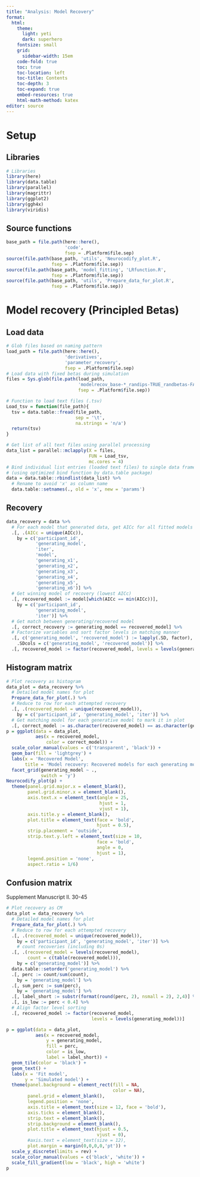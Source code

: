 ```yaml
---
title: "Analysis: Model Recovery"
format: 
  html:
    theme:
      light: yeti
      dark: superhero
    fontsize: small
    grid:
      sidebar-width: 15em
    code-fold: true
    toc: true
    toc-location: left
    toc-title: Contents
    toc-depth: 3
    toc-expand: true
    embed-resources: true
    html-math-method: katex
editor: source
---
```


# Setup

## Libraries

```r
# Libraries
library(here)
library(data.table)
library(parallel)
library(magrittr)
library(ggplot2)
library(ggh4x)
library(viridis)
```

## Source functions

```r
base_path = file.path(here::here(),
                      'code',
                      fsep = .Platform$file.sep)
source(file.path(base_path, 'utils', 'Neurocodify_plot.R',
                 fsep = .Platform$file.sep))
source(file.path(base_path, 'model_fitting', 'LRfunction.R',
                 fsep = .Platform$file.sep))
source(file.path(base_path, 'utils', 'Prepare_data_for_plot.R',
                 fsep = .Platform$file.sep))
```


# Model recovery (Principled Betas)

## Load data

```r
# Glob files based on naming pattern
load_path = file.path(here::here(),
                      'derivatives',
                      'parameter_recovery',
                      fsep = .Platform$file.sep)
# Load data with fixed betas during simulation
files = Sys.glob(file.path(load_path,
                           'modelrecov_base-*_randips-TRUE_randbetas-FALSE_randsvs-TRUE_principle-TRUE.tsv',
                           fsep = .Platform$file.sep))

# Function to load text files (.tsv)
Load_tsv = function(file_path){
  tsv = data.table::fread(file_path,
                          sep = '\t',
                          na.strings = 'n/a')
  return(tsv)
}

# Get list of all text files using parallel processing
data_list = parallel::mclapply(X = files,
                               FUN = Load_tsv,
                               mc.cores = 4)
# Bind individual list entries (loaded text files) to single data frame
# (using optimized bind function by data.table package)
data = data.table::rbindlist(data_list) %>%
  # Rename to avoid 'x' as column name
  data.table::setnames(., old = 'x', new = 'params')
```

## Recovery

```r
data_recovery = data %>%
  # For each model that generated data, get AICc for all fitted models
  .[, .(AICc = unique(AICc)),
    by = c('participant_id',
           'generating_model',
           'iter',
           'model',
           'generating_x1',
           'generating_x2',
           'generating_x3',
           'generating_x4',
           'generating_x5',
           'generating_x6')] %>%
  # Get winning model of recovery (lowest AICc)
  .[, recovered_model := model[which(AICc == min(AICc))],
    by = c('participant_id',
           'generating_model',
           'iter')] %>%
  # Get match between generating/recovered model
  .[, correct_recovery := generating_model == recovered_model] %>%
  # Factorize variables and sort factor levels in matching manner
  .[, c('generating_model', 'recovered_model') := lapply(.SD, factor),
    .SDcols = c('generating_model', 'recovered_model')] %>%
  .[, recovered_model := factor(recovered_model, levels = levels(generating_model))]
```

## Histogram matrix

```r
# Plot recovery as histogram
data_plot = data_recovery %>%
  # Detailed model names for plot
  Prepare_data_for_plot(.) %>%
  # Reduce to row for each attempted recovery
  .[, .(recovered_model = unique(recovered_model)),
    by = c('participant_id', 'generating_model', 'iter')] %>%
  # Get matching model for each generative model to mark it in plot
  .[, correct_model := as.character(recovered_model) == as.character(generating_model)]
p = ggplot(data = data_plot,
           aes(x = recovered_model,
               color = correct_model)) +
  scale_color_manual(values = c('transparent', 'black')) +
  geom_bar(fill = 'lightgrey') +
  labs(x = 'Recovered Model',
       title = 'Model recovery: Recovered models for each generating model') + 
  facet_grid(generating_model ~ .,
             switch = 'y')
Neurocodify_plot(p) +
  theme(panel.grid.major.x = element_blank(),
        panel.grid.minor.x = element_blank(),
        axis.text.x = element_text(angle = 25,
                                   hjust = 1,
                                   vjust = 1),
        axis.title.y = element_blank(),
        plot.title = element_text(face = 'bold',
                                  hjust = 0.5),
        strip.placement = 'outside',
        strip.text.y.left = element_text(size = 10,
                                  face = 'bold',
                                  angle = 0,
                                  hjust = 1),
        legend.position = 'none',
        aspect.ratio = 1/6)
```

## Confusion matrix

Supplement Manuscript ll. 30-45

```r
# Plot recovery as CM
data_plot = data_recovery %>%
  # Detailed model names for plot
  Prepare_data_for_plot(.) %>%
  # Reduce to row for each attempted recovery
  .[, .(recovered_model = unique(recovered_model)),
    by = c('participant_id', 'generating_model', 'iter')] %>%
    # count recoveries (including 0s)
  .[, .(recovered_model = levels(recovered_model),
        count = c(table(recovered_model))),
    by = c('generating_model')] %>%
  data.table::setorder('generating_model') %>%
  .[, perc := count/sum(count),
    by = 'generating_model'] %>%
  .[, sum_perc := sum(perc),
    by = 'generating_model'] %>%
  .[, label_short := substr(format(round(perc, 2), nsmall = 2), 2,4)] %>%
  .[, is_low := perc < 0.4] %>%
  # Align factor level sorting
  .[, recovered_model := factor(recovered_model,
                                levels = levels(generating_model))]

p = ggplot(data = data_plot,
           aes(x = recovered_model,
               y = generating_model,
               fill = perc,
               color = is_low,
               label = label_short)) +
  geom_tile(color = 'black') +
  geom_text() +
  labs(x = 'Fit model',
       y = 'Simulated model') +
  theme(panel.background = element_rect(fill = NA,
                                        color = NA),
        panel.grid = element_blank(),
        legend.position = 'none',
        axis.title = element_text(size = 12, face = 'bold'),
        axis.ticks = element_blank(),
        strip.text = element_blank(),
        strip.background = element_blank(),
        plot.title = element_text(hjust = 0.5,
                                  vjust = 0),
        #axis.text = element_text(size = 12),
        plot.margin = margin(0,0,0,0,'pt')) +
  scale_y_discrete(limits = rev) +
  scale_color_manual(values = c('black', 'white')) +
  scale_fill_gradient(low = 'black', high = 'white')
p
```

